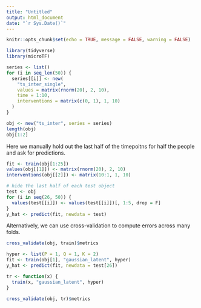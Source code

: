 ```yaml
---
title: "Untitled"
output: html_document
date: "`r Sys.Date()`"
---
```


```r
knitr::opts_chunk$set(echo = TRUE, message = FALSE, warning = FALSE)
```

```r
library(tidyverse)
library(microTF)
```

```r
series <- list()
for (i in seq_len(50)) {
  series[[i]] <- new(
    "ts_inter_single", 
    values = matrix(rnorm(20), 2, 10), 
    time = 1:10, 
    interventions = matrix(c(0, 1), 1, 10)
  )
}

obj <- new("ts_inter", series = series)
length(obj)
obj[1:2]
```

Here we manually hold out the last half of the timepoitns for half the people
and ask for predictions.

```r
fit <- train(obj[1:25])
values(obj[[1]]) <- matrix(rnorm(20), 2, 10)
interventions(obj[[2]]) <- matrix(10:1, 1, 10)

# hide the last half of each test object
test <- obj
for (i in seq(26, 50)) {
  values(test[[i]]) <- values(test[[i]])[, 1:5, drop = F]
}
y_hat <- predict(fit, newdata = test)
```

Alternatively, we can use cross-validation to compute errors across many folds.

```r
cross_validate(obj, train)$metrics
```

```r
hyper <- list(P = 1, Q = 1, K = 2)
fit <- train(obj[1], "gaussian_latent", hyper)
y_hat <- predict(fit, newdata = test[26])

tr <- function(x) {
  train(x, "gaussian_latent", hyper)
}

cross_validate(obj, tr)$metrics
```

